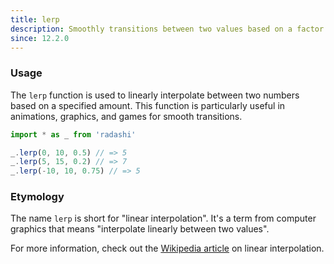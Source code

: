 ```yaml
---
title: lerp
description: Smoothly transitions between two values based on a factor
since: 12.2.0
---
```


### Usage

The `lerp` function is used to linearly interpolate between two numbers based on a specified amount. This function is particularly useful in animations, graphics, and games for smooth transitions.

```ts
import * as _ from 'radashi'

_.lerp(0, 10, 0.5) // => 5
_.lerp(5, 15, 0.2) // => 7
_.lerp(-10, 10, 0.75) // => 5
```

### Etymology

The name `lerp` is short for "linear interpolation". It's a term from computer graphics that means "interpolate linearly between two values".

For more information, check out the [Wikipedia article](https://en.wikipedia.org/wiki/Linear_interpolation) on linear interpolation.
